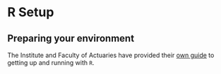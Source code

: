 # R Setup {#id-01-setup}

## Preparing your environment {#id-01-environment}

The Institute and Faculty of Actuaries have provided their [own guide](https://www.actuaries.org.uk/system/files/field/document/R-Guide_technical.pdf) to getting up and running with `R`.